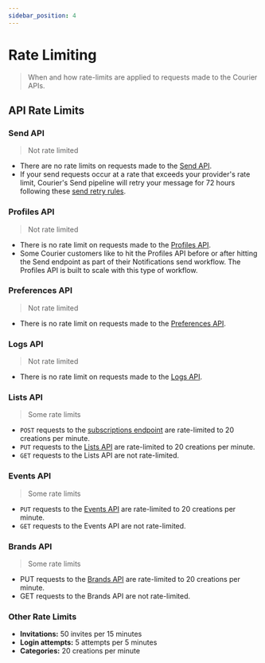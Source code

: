 ```yaml
---
sidebar_position: 4
---
```


# Rate Limiting

> When and how rate-limits are applied to requests made to the Courier APIs.

## API Rate Limits

### Send API

> Not rate limited

- There are no rate limits on requests made to the [Send API](send/intro.mdx).
- If your send requests occur at a rate that exceeds your provider's rate limit, Courier's Send pipeline will retry your message for 72 hours following these [send retry rules](../platform/sending/delivery-pipeline-resilience.mdx).

### Profiles API

> Not rate limited

- There is no rate limit on requests made to the [Profiles API](profiles/intro.mdx).
- Some Courier customers like to hit the Profiles API before or after hitting the Send endpoint as part of their Notifications send workflow. The Profiles API is built to scale with this type of workflow.

### Preferences API

> Not rate limited

- There is no rate limit on requests made to the [Preferences API](user-preferences/introduction.mdx).

### Logs API

> Not rate limited

- There is no rate limit on requests made to the [Logs API](logs/intro.mdx).

### Lists API

> Some rate limits

- `POST` requests to the [subscriptions endpoint](lists/post-subscribe.mdx) are rate-limited to 20 creations per minute.
- `PUT` requests to the [Lists API](lists/replace.mdx) are rate-limited to 20 creations per minute.
- `GET` requests to the Lists API are not rate-limited.

### Events API

> Some rate limits

- `PUT` requests to the [Events API](audit-events/intro.mdx) are rate-limited to 20 creations per minute.
- `GET` requests to the Events API are not rate-limited.

### Brands API

> Some rate limits

- PUT requests to the [Brands API](brands/intro.mdx) are rate-limited to 20 creations per minute.
- GET requests to the Brands API are not rate-limited.

### Other Rate Limits

- **Invitations:** 50 invites per 15 minutes
- **Login attempts:** 5 attempts per 5 minutes
- **Categories:** 20 creations per minute
